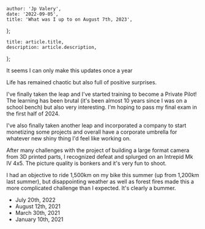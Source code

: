 

	author: 'Jp Valery',
	date: '2022-09-05',
	title: 'What was I up to on August 7th, 2023',
};

	title: article.title,
	description: article.description,
};


It seems I can only make this updates once a year

Life has remained chaotic but also full of positive surprises.

I've finally taken the leap and I've started training to become a Private Pilot! The learning has been brutal (it's been almost 10 years since I was on a school bench) but also very interesting. I'm hoping to pass my final exam in the first half of 2024.

I've also finally taken another leap and incorporated a company to start monetizing some projects and overall have a corporate umbrella for whatever new shiny thing I'd feel like working on.

After many challenges with the project of building a large format camera from 3D printed parts, I recognized defeat and splurged on an Intrepid Mk IV 4x5. The picture quality is bonkers and it's very fun to shoot.

I had an objective to ride 1,500km on my bike this summer (up from 1,200km last summer), but disappointing weather as well as forest fires made this a more complicated challenge than I expected. It's clearly a bummer.

<div className="not-prose">
	<PreviousVersions />
	<ul>
		<li>
			<Link
				href="/now/2022-07-20"
				className="hover:text-internationalOrange-400 dark:hover:text-internationalOrange-500"
			>
				July 20th, 2022
			</Link>
		</li>
		<li>
			<Link
				href="/now/2021-08-12"
				className="hover:text-internationalOrange-400 dark:hover:text-internationalOrange-500"
			>
				August 12th, 2021
			</Link>
		</li>
		<li>
			<Link
				href="/now/2021-03-30"
				className="hover:text-internationalOrange-400 dark:hover:text-internationalOrange-500"
			>
				March 30th, 2021
			</Link>
		</li>
		<li>
			<Link
				href="/now/2021-01-10"
				className="hover:text-internationalOrange-400 dark:hover:text-internationalOrange-500"
			>
				January 10th, 2021
			</Link>
		</li>
	</ul>
</div>
